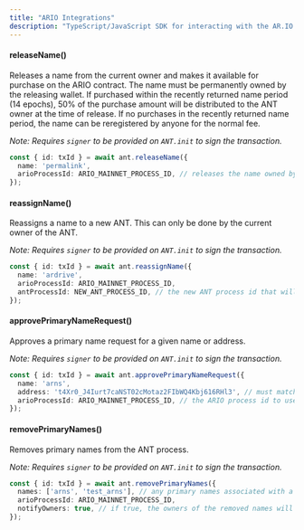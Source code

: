 ```yaml
---
title: "ARIO Integrations"
description: "TypeScript/JavaScript SDK for interacting with the AR.IO ecosystem"
---
```


#### releaseName()

Releases a name from the current owner and makes it available for purchase on the ARIO contract. The name must be permanently owned by the releasing wallet. If purchased within the recently returned name period (14 epochs), 50% of the purchase amount will be distributed to the ANT owner at the time of release. If no purchases in the recently returned name period, the name can be reregistered by anyone for the normal fee.

_Note: Requires `signer` to be provided on `ANT.init` to sign the transaction._

```typescript
const { id: txId } = await ant.releaseName({
  name: 'permalink',
  arioProcessId: ARIO_MAINNET_PROCESS_ID, // releases the name owned by the ANT and sends it to recently returned names on the ARIO contract
});
```

#### reassignName()

Reassigns a name to a new ANT. This can only be done by the current owner of the ANT.

_Note: Requires `signer` to be provided on `ANT.init` to sign the transaction._

```typescript
const { id: txId } = await ant.reassignName({
  name: 'ardrive',
  arioProcessId: ARIO_MAINNET_PROCESS_ID,
  antProcessId: NEW_ANT_PROCESS_ID, // the new ANT process id that will take over ownership of the name
});
```

#### approvePrimaryNameRequest()

Approves a primary name request for a given name or address.

_Note: Requires `signer` to be provided on `ANT.init` to sign the transaction._

```typescript
const { id: txId } = await ant.approvePrimaryNameRequest({
  name: 'arns',
  address: 't4Xr0_J4Iurt7caNST02cMotaz2FIbWQ4Kbj616RHl3', // must match the request initiator address
  arioProcessId: ARIO_MAINNET_PROCESS_ID, // the ARIO process id to use for the request
});
```

#### removePrimaryNames()

Removes primary names from the ANT process.

_Note: Requires `signer` to be provided on `ANT.init` to sign the transaction._

```typescript
const { id: txId } = await ant.removePrimaryNames({
  names: ['arns', 'test_arns'], // any primary names associated with a base name controlled by this ANT will be removed
  arioProcessId: ARIO_MAINNET_PROCESS_ID,
  notifyOwners: true, // if true, the owners of the removed names will be send AO messages to notify them of the removal
});
```